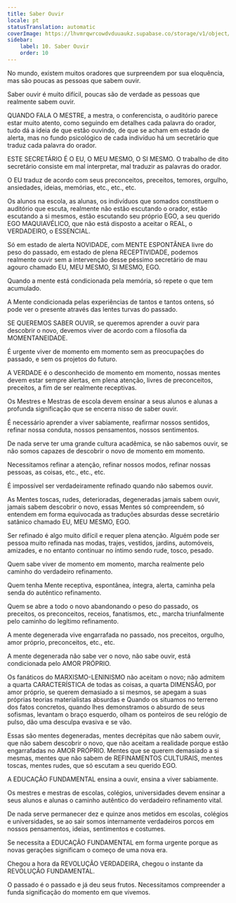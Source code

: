 ```yaml
---
title: Saber Ouvir
locale: pt
statusTranslation: automatic
coverImage: https://lhvmrqwrcowdvduuaukz.supabase.co/storage/v1/object/public/strapi-uploads/small_cover-educacion-fundamental.webp-2d51a7828a2b1309555be27f7e2a61a0.webp
sidebar:
    label: 10. Saber Ouvir
    order: 10
---
```

No mundo, existem muitos oradores que surpreendem por sua eloquência, mas são poucas as pessoas que sabem ouvir.

Saber ouvir é muito difícil, poucas são de verdade as pessoas que realmente sabem ouvir.

QUANDO FALA O MESTRE, a mestra, o conferencista, o auditório parece estar muito atento, como seguindo em detalhes cada palavra do orador, tudo dá a ideia de que estão ouvindo, de que se acham em estado de alerta, mas no fundo psicológico de cada indivíduo há um secretário que traduz cada palavra do orador.

ESTE SECRETÁRIO É O EU, O MEU MESMO, O SI MESMO. O trabalho de dito secretário consiste em mal interpretar, mal traduzir as palavras do orador.

O EU traduz de acordo com seus preconceitos, preceitos, temores, orgulho, ansiedades, ideias, memórias, etc., etc., etc.

Os alunos na escola, as alunas, os indivíduos que somados constituem o auditório que escuta, realmente não estão escutando o orador, estão escutando a si mesmos, estão escutando seu próprio EGO, a seu querido EGO MAQUIAVÉLICO, que não está disposto a aceitar o REAL, o VERDADEIRO, o ESSENCIAL.

Só em estado de alerta NOVIDADE, com MENTE ESPONTÂNEA livre do peso do passado, em estado de plena RECEPTIVIDADE, podemos realmente ouvir sem a intervenção desse péssimo secretário de mau agouro chamado EU, MEU MESMO, SI MESMO, EGO.

Quando a mente está condicionada pela memória, só repete o que tem acumulado.

A Mente condicionada pelas experiências de tantos e tantos ontens, só pode ver o presente através das lentes turvas do passado.

SE QUEREMOS SABER OUVIR, se queremos aprender a ouvir para descobrir o novo, devemos viver de acordo com a filosofia da MOMENTANEIDADE.

É urgente viver de momento em momento sem as preocupações do passado, e sem os projetos do futuro.

A VERDADE é o desconhecido de momento em momento, nossas mentes devem estar sempre alertas, em plena atenção, livres de preconceitos, preceitos, a fim de ser realmente receptivas.

Os Mestres e Mestras de escola devem ensinar a seus alunos e alunas a profunda significação que se encerra nisso de saber ouvir.

É necessário aprender a viver sabiamente, reafirmar nossos sentidos, refinar nossa conduta, nossos pensamentos, nossos sentimentos.

De nada serve ter uma grande cultura acadêmica, se não sabemos ouvir, se não somos capazes de descobrir o novo de momento em momento.

Necessitamos refinar a atenção, refinar nossos modos, refinar nossas pessoas, as coisas, etc., etc., etc.

É impossível ser verdadeiramente refinado quando não sabemos ouvir.

As Mentes toscas, rudes, deterioradas, degeneradas jamais sabem ouvir, jamais sabem descobrir o novo, essas Mentes só compreendem, só entendem em forma equivocada as traduções absurdas desse secretário satânico chamado EU, MEU MESMO, EGO.

Ser refinado é algo muito difícil e requer plena atenção. Alguém pode ser pessoa muito refinada nas modas, trajes, vestidos, jardins, automóveis, amizades, e no entanto continuar no íntimo sendo rude, tosco, pesado.

Quem sabe viver de momento em momento, marcha realmente pelo caminho do verdadeiro refinamento.

Quem tenha Mente receptiva, espontânea, íntegra, alerta, caminha pela senda do autêntico refinamento.

Quem se abre a todo o novo abandonando o peso do passado, os preceitos, os preconceitos, receios, fanatismos, etc., marcha triunfalmente pelo caminho do legítimo refinamento.

A mente degenerada vive engarrafada no passado, nos preceitos, orgulho, amor próprio, preconceitos, etc., etc.

A mente degenerada não sabe ver o novo, não sabe ouvir, está condicionada pelo AMOR PRÓPRIO.

Os fanáticos do MARXISMO-LENINISMO não aceitam o novo; não admitem a quarta CARACTERÍSTICA de todas as coisas, a quarta DIMENSÃO, por amor próprio, se querem demasiado a si mesmos, se apegam a suas próprias teorias materialistas absurdas e Quando os situamos no terreno dos fatos concretos, quando lhes demonstramos o absurdo de seus sofismas, levantam o braço esquerdo, olham os ponteiros de seu relógio de pulso, dão uma desculpa evasiva e se vão.

Essas são mentes degeneradas, mentes decrépitas que não sabem ouvir, que não sabem descobrir o novo, que não aceitam a realidade porque estão engarrafadas no AMOR PRÓPRIO. Mentes que se querem demasiado a si mesmas, mentes que não sabem de REFINAMENTOS CULTURAIS, mentes toscas, mentes rudes, que só escutam a seu querido EGO.

A EDUCAÇÃO FUNDAMENTAL ensina a ouvir, ensina a viver sabiamente.

Os mestres e mestras de escolas, colégios, universidades devem ensinar a seus alunos e alunas o caminho autêntico do verdadeiro refinamento vital.

De nada serve permanecer dez e quinze anos metidos em escolas, colégios e universidades, se ao sair somos internamente verdadeiros porcos em nossos pensamentos, ideias, sentimentos e costumes.

Se necessita a EDUCAÇÃO FUNDAMENTAL em forma urgente porque as novas gerações significam o começo de uma nova era.

Chegou a hora da REVOLUÇÃO VERDADEIRA, chegou o instante da REVOLUÇÃO FUNDAMENTAL.

O passado é o passado e já deu seus frutos. Necessitamos compreender a funda significação do momento em que vivemos.

